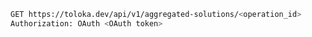 ```bash
GET https://toloka.dev/api/v1/aggregated-solutions/<operation_id>
Authorization: OAuth <OAuth token>
```